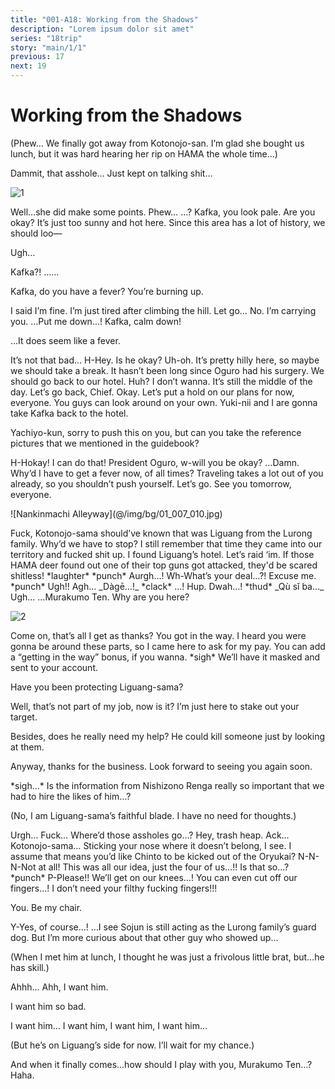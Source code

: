 ```yaml
---
title: "001-A18: Working from the Shadows"
description: "Lorem ipsum dolor sit amet"
series: "18trip"
story: "main/1/1"
previous: 17
next: 19
---
```



# Working from the Shadows

<Divider loc="KOBE - Kitano-cho Historic District" />

<Bubble mc>
<p class="t">(Phew… We finally got away from Kotonojo-san. I’m glad she bought us lunch, but it was hard hearing her rip on HAMA the whole time…)</p>
</Bubble>

<Bubble character="Renga">
Dammit, that asshole… Just kept on talking shit…
</Bubble>

![1](1.jpg)

<Bubble character="Kafka">
Well…she did make some points. Phew…
</Bubble>

<Bubble character="Yukikaze">
…? Kafka, you look pale. Are you okay?
</Bubble>

<Bubble character="Kafka">
It’s just too sunny and hot here. Since this area has a lot of history, we should loo&NoBreak;—

Ugh…
</Bubble>

<Bubble mc>
Kafka?!
</Bubble>

<Bubble character="Yukikaze">
……

Kafka, do you have a fever? You’re burning up.
</Bubble>

<Bubble character="Kafka">
I said I’m fine. I’m just tired after climbing the hill. Let go…
</Bubble>

<Bubble character="Yukikaze">
No. I’m carrying you.
</Bubble>

<Bubble character="Kafka">
…Put me down…!
</Bubble>

<Bubble mc>
Kafka, calm down!

…It does seem like a fever.
</Bubble>

<Bubble character="Kafka">
It’s not that bad…
</Bubble>

<Bubble character="Renga">
H-Hey. Is he okay?
</Bubble>

<Bubble character="Ten">
Uh-oh. It’s pretty hilly here, so maybe we should take a break.
</Bubble>

<Bubble character="Liguang">
It hasn’t been long since Oguro had his surgery. We should go back to our hotel.
</Bubble>

<Bubble character="Kafka">
Huh? I don’t wanna. It’s still the middle of the day.
</Bubble>

<Bubble character="Yukikaze">
Let’s go back, Chief.
</Bubble>

<Bubble mc>
Okay. Let’s put a hold on our plans for now, everyone. You guys can look around on your own. Yuki-nii and I are gonna take Kafka back to the hotel.

Yachiyo-kun, sorry to push this on you, but can you take the reference pictures that we mentioned in the guidebook?
</Bubble>

<Bubble character="Yachiyo">
H-Hokay! I can do that! President Oguro, w-will you be okay?
</Bubble>

<Bubble character="Kafka">
…Damn. Why’d I have to get a fever now, of all times?
</Bubble>

<Bubble mc>
Traveling takes a lot out of you already, so you shouldn’t push yourself. Let’s go.
</Bubble>

<Bubble character="Yukikaze">
See you tomorrow, everyone.
</Bubble>

<Divider loc="KOBE - Nankinmachi Alleyway" />

<p class="bg">![Nankinmachi Alleyway](@/img/bg/01_007_010.jpg)</p>

<Bubble character="Mafia Member A">
Fuck, Kotonojo-sama should’ve known that was Liguang from the Lurong family. Why’d we have to stop?
</Bubble>

<Bubble character="Mafia Member B">
I still remember that time they came into our territory and fucked shit up. I found Liguang’s hotel. Let’s raid ‘im.
</Bubble>

<Bubble character="Mafia Member C">
If those HAMA deer found out one of their top guns got attacked, they'd be scared shitless!
</Bubble>

<Narration>
&ast;laughter&ast; &ast;punch&ast;
</Narration>

<Bubble character="Mafia Member A">
Aurgh…!
</Bubble>

<Bubble character="Mafia Member B">
Wh-What’s your deal…?!
</Bubble>

<Bubble character="Sojun">
Excuse me.
</Bubble>

<Narration>
&ast;punch&ast;
</Narration>

<Bubble character="Mafia Member B">
Ugh!!
</Bubble>

<Bubble character="Mafia Member C">
Agh…
</Bubble>

<Bubble character="Mafia Member D">
_Dàgē…!_
</Bubble>

<Narration>
&ast;clack&ast;
</Narration>

<Bubble character="Sojun">
…!
</Bubble>

<Bubble character="Ten" unknown>
Hup.
</Bubble>

<Bubble character="Mafia Member D">
Dwah…!
</Bubble>

<Narration>
&ast;thud&ast;
</Narration>

<Bubble character="Mafia Member D">
_Qù sǐ ba…_ Ugh…
</Bubble>

<Bubble character="Sojun">
…Murakumo Ten. Why are you here?
</Bubble>

![2](2.jpg)

<Bubble character="Ten">
Come on, that’s all I get as thanks?
</Bubble>

<Bubble character="Sojun">
You got in the way.
</Bubble>

<Bubble character="Ten">
I heard you were gonna be around these parts, so I came here to ask for my pay. You can add a “getting in the way” bonus, if you wanna.
</Bubble>

<Bubble character="Sojun">
&ast;sigh&ast; We’ll have it masked and sent to your account.

Have you been protecting Liguang-sama?
</Bubble>

<Bubble character="Ten">
Well, that’s not part of my job, now is it? I’m just here to stake out your target.

Besides, does he really need my help? He could kill someone just by looking at them.

Anyway, thanks for the business. Look forward to seeing you again soon.
</Bubble>

<Bubble character="Sojun">
&ast;sigh…&ast; Is the information from Nishizono Renga really so important that we had to hire the likes of him…?

<p class="t">(No, I am Liguang-sama’s faithful blade. I have no need for thoughts.)</p>
</Bubble>

<Bubble character="Mafia Member A">
Urgh… Fuck… Where’d those assholes go…?
</Bubble>

<Bubble character="Kotonojo">
Hey, trash heap.
</Bubble>

<Bubble character="Mafia Member B">
Ack… Kotonojo-sama…
</Bubble>

<Bubble character="Kotonojo">
Sticking your nose where it doesn’t belong, I see. I assume that means you’d like Chinto to be kicked out of the Oryukai?
</Bubble>

<Bubble character="Mafia Member A">
N-N-N-Not at all! This was all our idea, just the four of us…!!
</Bubble>

<Bubble character="Kotonojo">
Is that so…?
</Bubble>

<Narration>
&ast;punch&ast;
</Narration>

<Bubble character="Mafia Member A">
P-Please!! We’ll get on our knees…! You can even cut off our fingers…!
</Bubble>

<Bubble character="Kotonojo">
I don’t need your filthy fucking fingers!!!

You. Be my chair.
</Bubble>

<Bubble character="Mafia Member B">
Y-Yes, of course…!
</Bubble>

<Bubble character="Kotonojo">
…I see Sojun is still acting as the Lurong family’s guard dog. But I’m more curious about that other guy who showed up…

<p class="t">(When I met him at lunch, I thought he was just a frivolous little brat, but…he has skill.)</p>

Ahhh… Ahh, I want him.

I want him so bad.

I want him… I want him, I want him, I want him…

<p class="t">(But he’s on Liguang’s side for now. I’ll wait for my chance.)</p>

And when it finally comes…how should I play with you, Murakumo Ten…? Haha.
</Bubble>
